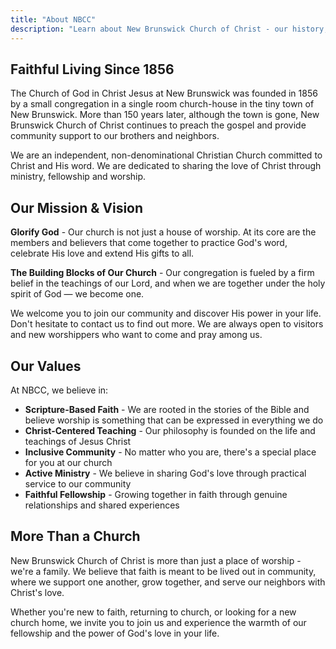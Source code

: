 ```yaml
---
title: "About NBCC"
description: "Learn about New Brunswick Church of Christ - our history, mission, and values as an independent, non-denominational Christian church serving Lebanon, Indiana since 1856."
---
```


## Faithful Living Since 1856

The Church of God in Christ Jesus at New Brunswick was founded in 1856 by a small congregation in a single room church-house in the tiny town of New Brunswick. More than 150 years later, although the town is gone, New Brunswick Church of Christ continues to preach the gospel and provide community support to our brothers and neighbors.

We are an independent, non-denominational Christian Church committed to Christ and His word. We are dedicated to sharing the love of Christ through ministry, fellowship and worship.

## Our Mission & Vision

**Glorify God** - Our church is not just a house of worship. At its core are the members and believers that come together to practice God's word, celebrate His love and extend His gifts to all.

**The Building Blocks of Our Church** - Our congregation is fueled by a firm belief in the teachings of our Lord, and when we are together under the holy spirit of God — we become one.

We welcome you to join our community and discover His power in your life. Don't hesitate to contact us to find out more. We are always open to visitors and new worshippers who want to come and pray among us.

## Our Values

At NBCC, we believe in:

- **Scripture-Based Faith** - We are rooted in the stories of the Bible and believe worship is something that can be expressed in everything we do
- **Christ-Centered Teaching** - Our philosophy is founded on the life and teachings of Jesus Christ
- **Inclusive Community** - No matter who you are, there's a special place for you at our church
- **Active Ministry** - We believe in sharing God's love through practical service to our community
- **Faithful Fellowship** - Growing together in faith through genuine relationships and shared experiences

## More Than a Church

New Brunswick Church of Christ is more than just a place of worship - we're a family. We believe that faith is meant to be lived out in community, where we support one another, grow together, and serve our neighbors with Christ's love.

Whether you're new to faith, returning to church, or looking for a new church home, we invite you to join us and experience the warmth of our fellowship and the power of God's love in your life. 